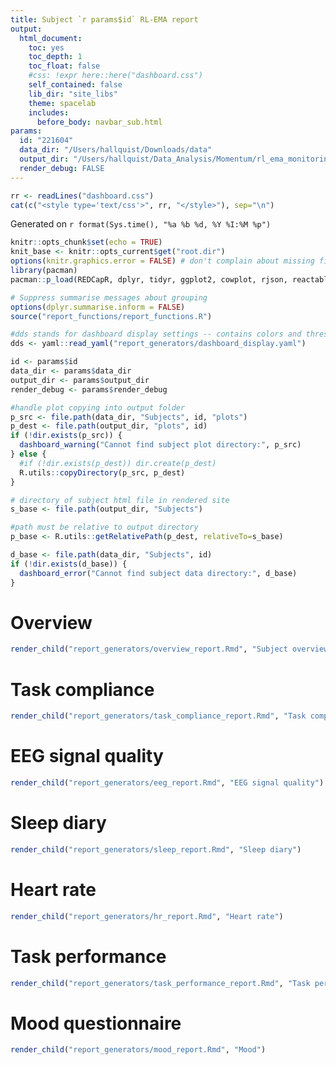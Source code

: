 ```yaml
---
title: Subject `r params$id` RL-EMA report
output:
  html_document:
    toc: yes
    toc_depth: 1
    toc_float: false
    #css: !expr here::here("dashboard.css")
    self_contained: false
    lib_dir: "site_libs"
    theme: spacelab
    includes:
      before_body: navbar_sub.html
params:
  id: "221604"
  data_dir: "/Users/hallquist/Downloads/data"
  output_dir: "/Users/hallquist/Data_Analysis/Momentum/rl_ema_monitoring/rmarkdown_site/rendered_site"
  render_debug: FALSE
---
```


```r
rr <- readLines("dashboard.css")
cat(c("<style type='text/css'>", rr, "</style>"), sep="\n")
```

Generated on `r format(Sys.time(), "%a %b %d, %Y %I:%M %p")`

```r
knitr::opts_chunk$set(echo = TRUE)
knit_base <- knitr::opts_current$get("root.dir")
options(knitr.graphics.error = FALSE) # don't complain about missing figures
library(pacman)
pacman::p_load(REDCapR, dplyr, tidyr, ggplot2, cowplot, rjson, reactable, reactablefmtr, checkmate, htmltools)

# Suppress summarise messages about grouping
options(dplyr.summarise.inform = FALSE)
source("report_functions/report_functions.R")

#dds stands for dashboard display settings -- contains colors and thresholds
dds <- yaml::read_yaml("report_generators/dashboard_display.yaml")

id <- params$id
data_dir <- params$data_dir
output_dir <- params$output_dir
render_debug <- params$render_debug

#handle plot copying into output folder
p_src <- file.path(data_dir, "Subjects", id, "plots")
p_dest <- file.path(output_dir, "plots", id)
if (!dir.exists(p_src)) {
  dashboard_warning("Cannot find subject plot directory:", p_src)
} else {
  #if (!dir.exists(p_dest)) dir.create(p_dest)
  R.utils::copyDirectory(p_src, p_dest)
}

# directory of subject html file in rendered site
s_base <- file.path(output_dir, "Subjects")

#path must be relative to output directory
p_base <- R.utils::getRelativePath(p_dest, relativeTo=s_base)

d_base <- file.path(data_dir, "Subjects", id)
if (!dir.exists(d_base)) {
  dashboard_error("Cannot find subject data directory:", d_base)
} 
```

<!--
Note: When the top-level headers for each section were in the respective report_generators,
I tried using top-level blank sections below to force the close of .tabset tabs
in cases where the rendering fails. Otherwise, the error messages will get
folded into the preceding tabset and be hard for the user to see. These blank
sections are not added to the TOC and should not have any negative effects.
# {.unlisted .unnumbered .toc-ignore}
https://stackoverflow.com/questions/38062706/rmarkdown-how-to-end-tabbed-content
I have now moved to including the top-level headers inline in the Rmd so that these are always
rendered prior to any knitting of the child report
-->

# Overview
```r
render_child("report_generators/overview_report.Rmd", "Subject overview")
```

# Task compliance {.tabset}
```r
render_child("report_generators/task_compliance_report.Rmd", "Task compliance")
```

# EEG signal quality {.tabset}
```r
render_child("report_generators/eeg_report.Rmd", "EEG signal quality")
```

# Sleep diary {.tabset}
```r
render_child("report_generators/sleep_report.Rmd", "Sleep diary")
```

# Heart rate {.tabset}
```r
render_child("report_generators/hr_report.Rmd", "Heart rate")
```

# Task performance {.tabset}
```r
render_child("report_generators/task_performance_report.Rmd", "Task performance")
```

# Mood questionnaire {.tabset}
```r
render_child("report_generators/mood_report.Rmd", "Mood")
```
